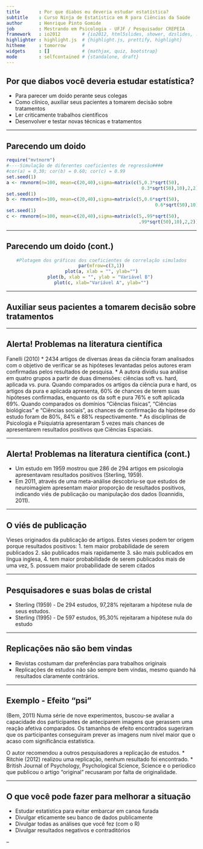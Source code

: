 ```yaml
---
title       : Por que diabos eu deveria estudar estatística?
subtitle    : Curso Ninja de Estatística em R para Ciências da Saúde
author      : Henrique Pinto Gomide
job         : Mestrando em Psicologia - UFJF / Pesquisador CREPEIA
framework   : io2012        # {io2012, html5slides, shower, dzslides, ...}
highlighter : highlight.js  # {highlight.js, prettify, highlight}
hitheme     : tomorrow      # 
widgets     : []            # {mathjax, quiz, bootstrap}
mode        : selfcontained # {standalone, draft}
---
```


## Por que diabos você deveria estudar estatística?
* Para parecer um doido perante seus colegas
* Como clínico, auxiliar seus pacientes a tomarem decisão sobre tratamentos
* Ler criticamente trabalhos científicos
* Desenvolver e testar novas técnicas e tratamentos

---

## Parecendo um doido
```r
require("mvtnorm")
#----Simulação de diferentes coeficientes de regressão####
#cor(a) = 0,30; cor(b) = 0.60; cor(c) = 0.99
set.seed(1)
a <- rmvnorm(n=100, mean=c(20,40),sigma=matrix(c(5,0.3*sqrt(50),
                                                  0.3*sqrt(50),10),2,2)) 
set.seed(1)
b <- rmvnorm(n=100, mean=c(20,40),sigma=matrix(c(5,0.6*sqrt(50),
                                                       0.6*sqrt(50),10),2,2)) 
set.seed(1)
c <- rmvnorm(n=100, mean=c(20,40),sigma=matrix(c(5,.99*sqrt(50),
                                                 .99*sqrt(50),10),2,2)) 

```

---

## Parecendo um doido (cont.)
<center>
```r
#Plotagem dos gráficos dos coeficientes de correlação simulados
par(mfrow=c(3,1))
plot(a, xlab = "", ylab="")
plot(b, xlab = "", ylab = "Variável B") 
plot(c, xlab="Variável A", ylab="")

```
</center>

---

## Auxiliar seus pacientes a tomarem decisão sobre tratamentos



---


## Alerta! Problemas na literatura científica 
Fanelli (2010)
* 2434 artigos de diversas áreas da ciência foram analisados com o objetivo de verificar se as hipóteses levantadas pelos autores eram confirmadas pelos resultados de pesquisa.
* A autora dividiu sua análise em quatro grupos a partir de duas dimensões: ciências soft vs. hard, aplicada vs. pura. Quando comparados os artigos da ciência pura e hard, os artigos da pura e aplicada apresenta, 60% de chances de terem suas hipóteses confirmadas, enquanto os da soft e pura 76% e soft aplicada 69%. Quando comparados os domínios "Ciências físicas", "Ciências biológicas" e "Ciências sociais", as chances de confirmação da hipótese do estudo foram de 80%, 84% e 88% respectivamente. 
* As disciplinas de Psicologia e Psiquiatria apresentaram 5 vezes mais chances de apresentarem resultados positivos que Ciências Espaciais.

---

## Alerta! Problemas na literatura científica (cont.)
* Um estudo em 1959 mostrou que 286 de 294 artigos em psicologia apresentavam resultados positivos (Sterling, 1959).
* Em 2011, através de uma meta-análise descobriu-se que estudos de neuroimagiem apresentam maior proporção de resultados positivos, indicando viés de publicação ou manipulação dos dados (Ioannidis, 2011).

---

## O viés de publicação
Vieses originados da publicação de artigos. Estes vieses podem ter origem porque resultados positivos: 
1. tem maior probabilidade de serem publicados
2. são publicados mais rapidamente 
3. são mais publicados em língua inglesa, 
4. tem maior probabilidade de serem publicados mais de uma vez, 
5. possuem maior probabilidade de serem citados

---

## Pesquisadores e suas bolas de cristal
* Sterling (1959) - De 294 estudos, 97,28% rejeitaram a hipótese nula de seus estudos.
* Sterling (1995) - De 597 estudos, 95,30% rejeitaram a hipótese nula do estudo

---

## Replicações não são bem vindas
* Revistas costumam dar preferências para trabalhos originais
* Replicações de estudos não são sempre bem vindas, mesmo quando há resultados claramente contrários.

---

## Exemplo - Efeito "psi"
(Bem, 2011) Numa série de nove experimentos, buscou-se avaliar a capacidade dos participantes de anteciparem imagens que gerassem uma reação afetiva comparados. Os tamanhos de efeito encontrados sugeriram que os participantes conseguiram prever as imagens num nível maior que o acaso com significância estatística.

O autor recomendou a outros pesquisadores a replicação de estudos.
* Ritchie (2012) realizou uma replicação, nenhum resultado foi encontrado.
* British Journal of Psychology, Psychological Science, Science e o períodico que publicou o artigo "original" recusaram por falta de originalidade.

---

## O que você pode fazer para melhorar a situação
* Estudar estatística para evitar embarcar em canoa furada
* Divulgar eticamente seu banco de dados publicamente 
* Divulgar todas as análises que você fez (com o R)
* Divulgar resultados negativos e contraditórios

--